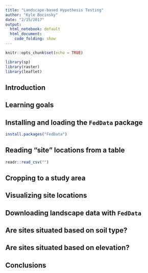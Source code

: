 ```yaml
---
title: "Landscape-based Hypothesis Testing"
author: "Kyle Bocinsky"
date: "2/15/2017"
output:
  html_notebook: default
  html_document:
    code_folding: show
---
```


```r
knitr::opts_chunk$set(echo = TRUE)

library(sp)
library(raster)
library(leaflet)


```

## Introduction


## Learning goals

## Installing and loading the `FedData` package
```r
install.packages("FedData")
```

## Reading "site" locations from a table
```r
readr::read_csv("")
```

## Cropping to a study area


## Visualizing site locations

## Downloading landscape data with `FedData`

## Are sites situated based on soil type?

## Are sites situated based on elevation?

## Conclusions

